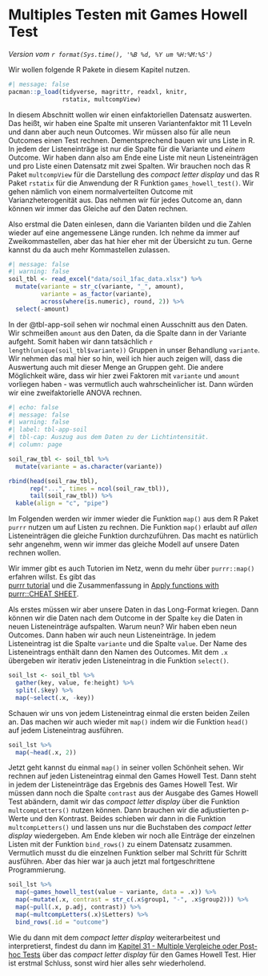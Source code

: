 # Multiples Testen mit Games Howell Test {#sec-mult-map-ght}

*Version vom `r format(Sys.time(), '%B %d, %Y um %H:%M:%S')`*

Wir wollen folgende R Pakete in diesem Kapitel nutzen.

```r
#| message: false
pacman::p_load(tidyverse, magrittr, readxl, knitr,
               rstatix, multcompView)
```

In diesem Abschnitt wollen wir einen einfaktoriellen Datensatz auswerten. Das heißt, wir haben eine Spalte mit unseren Variantenfaktor mit 11 Leveln und dann aber auch neun Outcomes. Wir müssen also für alle neun Outcomes einen Test rechnen. Dementsprechend bauen wir uns Liste in R. In jedem der Listeneinträge ist nur die Spalte für die Variante und *einem* Outcome. Wir haben dann also am Ende eine Liste mit neun Listeneinträgen und pro Liste einen Datensatz mit zwei Spalten. Wir brauchen noch das R Paket `multcompView` für die Darstellung des *compact letter display* und das R Paket `rstatix` für die Anwendung der R Funktion `games_howell_test()`. Wir gehen nämlich von einem normalverteilten Outcome mit Varianzheterogenität aus. Das nehmen wir für jedes Outcome an, dann können wir immer das Gleiche auf den Daten rechnen.

Also erstmal die Daten einlesen, dann die Varianten bilden und die Zahlen wieder auf eine angemessene Länge runden. Ich nehme da immer auf Zweikommastellen, aber das hat hier eher mit der Übersicht zu tun. Gerne kannst du da auch mehr Kommastellen zulassen.

```r
#| message: false
#| warning: false
soil_tbl <- read_excel("data/soil_1fac_data.xlsx") %>% 
  mutate(variante = str_c(variante, "_", amount),
         variante = as_factor(variante),
         across(where(is.numeric), round, 2)) %>% 
  select(-amount)
```

In der @tbl-app-soil sehen wir nochmal einen Ausschnitt aus den Daten. Wir schmeißen `amount` aus den Daten, da die Spalte dann in der Variante aufgeht. Somit haben wir dann tatsächlich `r length(unique(soil_tbl$variante))` Gruppen in unser Behandlung `variante`. Wir nehmen das mal hier so hin, weil ich hier auch zeigen will, dass die Auswertung auch mit dieser Menge an Gruppen geht. Die andere Möglichkeit wäre, dass wir hier zwei Faktoren mit `variante` und `amount` vorliegen haben - was vermutlich auch wahrscheinlicher ist. Dann würden wir eine zweifaktorielle ANOVA rechnen.

```r
#| echo: false
#| message: false
#| warning: false
#| label: tbl-app-soil
#| tbl-cap: Auszug aus dem Daten zu der Lichtintensität.
#| column: page

soil_raw_tbl <- soil_tbl %>% 
  mutate(variante = as.character(variante))

rbind(head(soil_raw_tbl),
      rep("...", times = ncol(soil_raw_tbl)),
      tail(soil_raw_tbl)) %>% 
  kable(align = "c", "pipe")
```

Im Folgenden werden wir immer wieder die Funktion `map()` aus dem R Paket `purrr` nutzen um auf Listen zu rechnen. Die Funktion `map()` erlaubt auf *allen* Listeneinträgen die gleiche Funktion durchzuführen. Das macht es natürlich sehr angenehm, wenn wir immer das gleiche Modell auf unsere Daten rechnen wollen.

::: column-margin
Wir immer gibt es auch Tutorien im Netz, wenn du mehr über `purrr::map()` erfahren willst. Es gibt das\
[purrr tutorial](https://jennybc.github.io/purrr-tutorial/index.html) und die Zusammenfassung in [Apply functions with purrr::CHEAT SHEET](https://evoldyn.gitlab.io/evomics-2018/ref-sheets/R_purrr.pdf).
:::

Als erstes müssen wir aber unsere Daten in das Long-Format kriegen. Dann können wir die Daten nach dem Outcome in der Spalte `key` die Daten in neuen Listeneinträge aufspalten. Warum neun? Wir haben eben neun Outcomes. Dann haben wir auch neun Listeneinträge. In jedem Listeneintrag ist die Spalte `variante` und die Spalte `value`. Der Name des Listeneintrags enthält dann den Namen des Outcomes. Mit dem `.x` übergeben wir iterativ jeden Listeneintrag in die Funktion `select()`.

```r
soil_lst <- soil_tbl %>%
  gather(key, value, fe:height) %>%
  split(.$key) %>%
  map(~select(.x, -key))
```

Schauen wir uns von jedem Listeneintrag einmal die ersten beiden Zeilen an. Das machen wir auch wieder mit `map()` indem wir die Funktion `head()` auf jedem Listeneintrag ausführen.

```r
soil_lst %>% 
  map(~head(.x, 2))
```

Jetzt geht kannst du einmal `map()` in seiner vollen Schönheit sehen. Wir rechnen auf jeden Listeneintrag einmal den Games Howell Test. Dann steht in jedem der Listeneinträge das Ergebnis des Games Howell Test. Wir müssen dann noch die Spalte `contrast` aus der Ausgabe des Games Howell Test abändern, damit wir das *compact letter display* über die Funktion `multcompLetters()` nutzen können. Dann brauchen wir die adjustierten p-Werte und den Kontrast. Beides schieben wir dann in die Funktion `multcompLetters()` und lassen uns nur die Buchstaben des *compact letter display* wiedergeben. Am Ende kleben wir noch alle Einträge der einzelnen Listen mit der Funktion `bind_rows()` zu einem Datensatz zusammen. Vermutlich musst du die einzelnen Funktion selber mal Schritt für Schritt ausführen. Aber das hier war ja auch jetzt mal fortgeschrittene Programmierung.

```r
soil_lst %>% 
  map(~games_howell_test(value ~ variante, data = .x)) %>% 
  map(~mutate(.x, contrast = str_c(.x$group1, "-", .x$group2))) %>% 
  map(~pull(.x, p.adj, contrast)) %>% 
  map(~multcompLetters(.x)$Letters) %>% 
  bind_rows(.id = "outcome") 
```

Wie du dann mit dem *compact letter display* weiterarbeitest und interpretierst, findest du dann im [Kapitel 31 - Multiple Vergleiche oder Post-hoc Tests](https://jkruppa.github.io/stat-tests-posthoc.html) über das *compact letter display* für den Games Howell Test. Hier ist erstmal Schluss, sonst wird hier alles sehr wiederholend.
